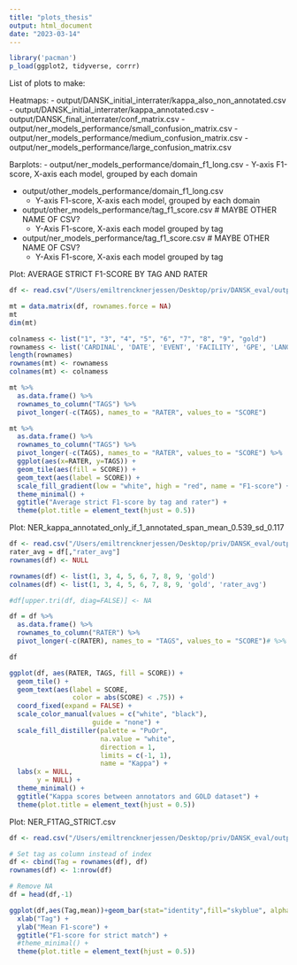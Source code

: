 ```yaml
---
title: "plots_thesis"
output: html_document
date: "2023-03-14"
---
```



```r
library('pacman')
p_load(ggplot2, tidyverse, corrr)
```

List of plots to make:

Heatmaps:
- output/DANSK_initial_interrater/kappa_also_non_annotated.csv
- output/DANSK_initial_interrater/kappa_annotated.csv
- output/DANSK_final_interrater/conf_matrix.csv
- output/ner_models_performance/small_confusion_matrix.csv
- output/ner_models_performance/medium_confusion_matrix.csv
- output/ner_models_performance/large_confusion_matrix.csv


Barplots:
- output/ner_models_performance/domain_f1_long.csv
  - Y-axis F1-score, X-axis each model, grouped by each domain
  
- output/other_models_performance/domain_f1_long.csv
  - Y-axis F1-score, X-axis each model, grouped by each domain

- output/other_models_performance/tag_f1_score.csv # MAYBE OTHER NAME OF CSV?
  - Y-Axis F1-score, X-axis each model grouped by tag
  
- output/ner_models_performance/tag_f1_score.csv # MAYBE OTHER NAME OF CSV?
  - Y-Axis F1-score, X-axis each model grouped by tag
  














Plot: AVERAGE STRICT F1-SCORE BY TAG AND RATER
```r
df <- read.csv("/Users/emiltrencknerjessen/Desktop/priv/DANSK_eval/output/interrater/including_dansk/AVERAGE_STRICT_F1_SCORE_BY_TAG_AND_RATER_COLSRATER_ROWS_TAGS.csv", header=F)

mt = data.matrix(df, rownames.force = NA)
mt
dim(mt)

colnamess <- list("1", "3", "4", "5", "6", "7", "8", "9", "gold")
rownamess <- list('CARDINAL', 'DATE', 'EVENT', 'FACILITY', 'GPE', 'LANGUAGE', 'LAW', 'LOCATION', 'MONEY', 'NORP', 'ORDINAL', 'ORGANIZATION', 'PERCENT', 'PERSON', 'PRODUCT', 'QUANTITY', 'TIME', 'WORK OF ART')
length(rownames)
rownames(mt) <- rownamess
colnames(mt) <- colnamess

mt %>% 
  as.data.frame() %>%
  rownames_to_column("TAGS") %>%
  pivot_longer(-c(TAGS), names_to = "RATER", values_to = "SCORE")

mt %>% 
  as.data.frame() %>%
  rownames_to_column("TAGS") %>%
  pivot_longer(-c(TAGS), names_to = "RATER", values_to = "SCORE") %>%
  ggplot(aes(x=RATER, y=TAGS)) +
  geom_tile(aes(fill = SCORE)) +
  geom_text(aes(label = SCORE)) +
  scale_fill_gradient(low = "white", high = "red", name = "F1-score") +
  theme_minimal() +
  ggtitle("Average strict F1-score by tag and rater") +
  theme(plot.title = element_text(hjust = 0.5))

```

Plot: NER_kappa_annotated_only_if_1_annotated_span_mean_0.539_sd_0.117
```r
df <- read.csv("/Users/emiltrencknerjessen/Desktop/priv/DANSK_eval/output/interrater/including_dansk/NER_kappa_annotated_only_if_1_annotated_span_mean_0.539_sd_0.117.csv", header=T, row.names = 1)
rater_avg = df[,"rater_avg"]
rownames(df) <- NULL

rownames(df) <- list(1, 3, 4, 5, 6, 7, 8, 9, 'gold')
colnames(df) <- list(1, 3, 4, 5, 6, 7, 8, 9, 'gold', 'rater_avg')

#df[upper.tri(df, diag=FALSE)] <- NA

df = df %>% 
  as.data.frame() %>%
  rownames_to_column("RATER") %>%
  pivot_longer(-c(RATER), names_to = "TAGS", values_to = "SCORE")# %>%

df

ggplot(df, aes(RATER, TAGS, fill = SCORE)) +
  geom_tile() +
  geom_text(aes(label = SCORE,
                color = abs(SCORE) < .75)) +
  coord_fixed(expand = FALSE) +
  scale_color_manual(values = c("white", "black"),
                     guide = "none") +
  scale_fill_distiller(palette = "PuOr",
                       na.value = "white",
                       direction = 1,
                       limits = c(-1, 1),
                       name = "Kappa") +
  labs(x = NULL, 
       y = NULL) +
  theme_minimal() +
  ggtitle("Kappa scores between annotators and GOLD dataset") +
  theme(plot.title = element_text(hjust = 0.5))

```

Plot: NER_F1TAG_STRICT.csv
```r
df <- read.csv("/Users/emiltrencknerjessen/Desktop/priv/DANSK_eval/output/interrater/including_dansk/NER_F1TAG_STRICT.csv", header=T, row.names = 1)

# Set tag as column instead of index
df <- cbind(Tag = rownames(df), df)
rownames(df) <- 1:nrow(df)

# Remove NA
df = head(df,-1)

ggplot(df,aes(Tag,mean))+geom_bar(stat="identity",fill="skyblue", alpha=0.5) +
  xlab("Tag") +
  ylab("Mean F1-score") +
  ggtitle("F1-score for strict match") +
  #theme_minimal() +
  theme(plot.title = element_text(hjust = 0.5))

```


```r
```
